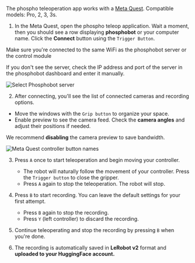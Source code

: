 <Info>The phospho teleoperation app works with a [Meta Quest](https://www.meta.com/fr/quest/quest-3/?srsltid=AfmBOorMLUmJKFQr35ssCi1DDqSNgpHk0sLHqo_tHG8kgclCYbMToAPa). Compatible models: Pro, 2, 3, 3s.</Info>

1. In the Meta Quest, open the phospho teleop application. Wait a moment, then you should see a row displaying **phosphobot** or your computer name. Click the **Connect** button using the `Trigger Button`.

<Note>Make sure you're connected to the same WiFi as the phosphobot server or the control module</Note>  

<Info>If you don't see the server, check the IP address and port of the server in the phosphobot dashboard and enter it manually.</Info>

![Select Phosphobot server](/assets/meta-quest-server-list.png)

2. After connecting, you'll see the list of connected cameras and recording options.

- Move the windows with the `Grip button` to organize your space.
- Enable preview to see the camera feed. Check the **camera angles** and adjust their positions if needed.

<Info>We recommend **disabling** the camera preview to save bandwidth.</Info>

![Meta Quest controller button names](/assets/names_buttons.jpg)

3. Press `A` once to start teleoperation and begin moving your controller.

   - The robot will naturally follow the movement of your controller. Press the `Trigger button` to close the gripper.
   - Press `A` again to stop the teleoperation. The robot will stop.

4. Press `B` to start recording. You can leave the default settings for your first attempt.

   - Press `B` again to stop the recording.
   - Press `Y` (left controller) to discard the recording.

5. Continue teleoperating and stop the recording by pressing `B` when you're done.

6. The recording is automatically saved in **LeRobot v2** format and **uploaded to your HuggingFace account.**